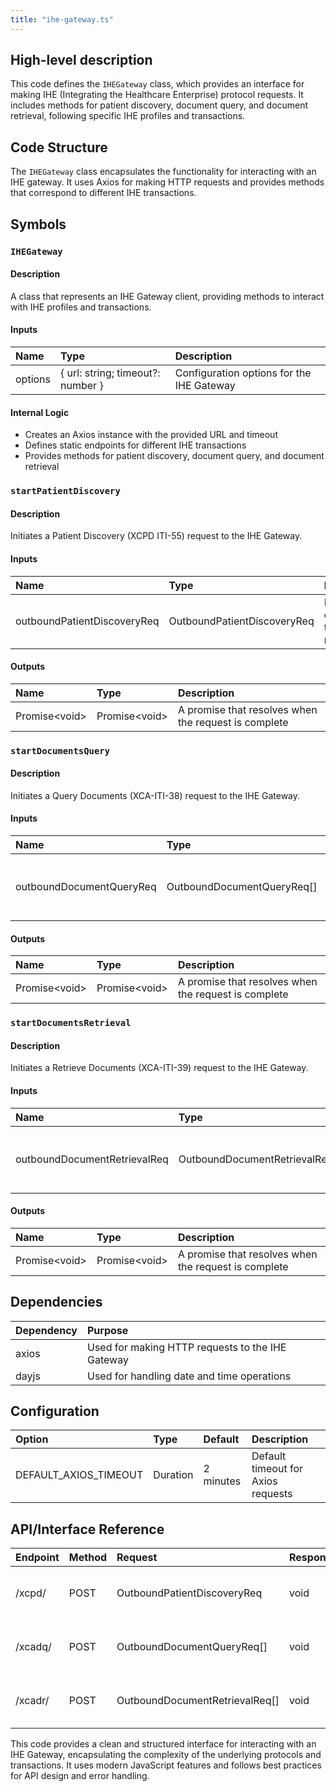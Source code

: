 ```yaml
---
title: "ihe-gateway.ts"
---
```


## High-level description
This code defines the `IHEGateway` class, which provides an interface for making IHE (Integrating the Healthcare Enterprise) protocol requests. It includes methods for patient discovery, document query, and document retrieval, following specific IHE profiles and transactions.

## Code Structure
The `IHEGateway` class encapsulates the functionality for interacting with an IHE gateway. It uses Axios for making HTTP requests and provides methods that correspond to different IHE transactions.

## Symbols

### `IHEGateway`
#### Description
A class that represents an IHE Gateway client, providing methods to interact with IHE profiles and transactions.

#### Inputs
| Name | Type | Description |
|:-----|:-----|:------------|
| options | \{ url: string; timeout?: number \} | Configuration options for the IHE Gateway |

#### Internal Logic
- Creates an Axios instance with the provided URL and timeout
- Defines static endpoints for different IHE transactions
- Provides methods for patient discovery, document query, and document retrieval

### `startPatientDiscovery`
#### Description
Initiates a Patient Discovery (XCPD ITI-55) request to the IHE Gateway.

#### Inputs
| Name | Type | Description |
|:-----|:-----|:------------|
| outboundPatientDiscoveryReq | OutboundPatientDiscoveryReq | Patient discovery transaction request |

#### Outputs
| Name | Type | Description |
|:-----|:-----|:------------|
| Promise&lt;void&gt; | Promise&lt;void&gt; | A promise that resolves when the request is complete |

### `startDocumentsQuery`
#### Description
Initiates a Query Documents (XCA-ITI-38) request to the IHE Gateway.

#### Inputs
| Name | Type | Description |
|:-----|:-----|:------------|
| outboundDocumentQueryReq | OutboundDocumentQueryReq[] | An array of document query transaction requests |

#### Outputs
| Name | Type | Description |
|:-----|:-----|:------------|
| Promise&lt;void&gt; | Promise&lt;void&gt; | A promise that resolves when the request is complete |

### `startDocumentsRetrieval`
#### Description
Initiates a Retrieve Documents (XCA-ITI-39) request to the IHE Gateway.

#### Inputs
| Name | Type | Description |
|:-----|:-----|:------------|
| outboundDocumentRetrievalReq | OutboundDocumentRetrievalReq[] | An array of document retrieval transaction requests |

#### Outputs
| Name | Type | Description |
|:-----|:-----|:------------|
| Promise&lt;void&gt; | Promise&lt;void&gt; | A promise that resolves when the request is complete |

## Dependencies
| Dependency | Purpose |
|:-----------|:--------|
| axios | Used for making HTTP requests to the IHE Gateway |
| dayjs | Used for handling date and time operations |

## Configuration
| Option | Type | Default | Description |
|:-------|:-----|:--------|:------------|
| DEFAULT_AXIOS_TIMEOUT | Duration | 2 minutes | Default timeout for Axios requests |

## API/Interface Reference
| Endpoint | Method | Request | Response | Description |
|:---------|:-------|:--------|:---------|:------------|
| /xcpd/ | POST | OutboundPatientDiscoveryReq | void | Patient Discovery (XCPD ITI-55) |
| /xcadq/ | POST | OutboundDocumentQueryReq[] | void | Query Documents (XCA-ITI-38) |
| /xcadr/ | POST | OutboundDocumentRetrievalReq[] | void | Retrieve Documents (XCA-ITI-39) |

This code provides a clean and structured interface for interacting with an IHE Gateway, encapsulating the complexity of the underlying protocols and transactions. It uses modern JavaScript features and follows best practices for API design and error handling.
